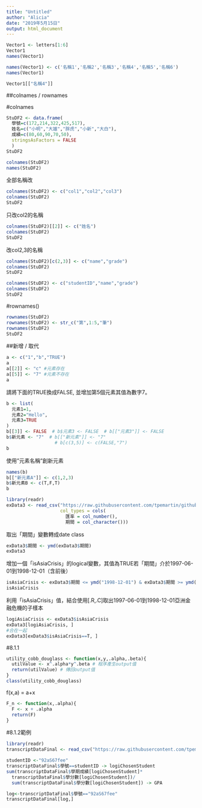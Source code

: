 ```yaml
---
title: "Untitled"
author: "Alicia"
date: "2019年5月15日"
output: html_document
---
```


```r
Vector1 <- letters[1:6]
Vector1
names(Vector1)
```

```r
names(Vector1) <- c('名稱1','名稱2','名稱3','名稱4','名稱5','名稱6')
names(Vector1)
```

```r
Vector1[["名稱4"]]
```

##colnames / rownames

#colnames
```r
StuDF2 <- data.frame(
  學號=c(172,214,322,425,517),
  姓名=c("小明","大雄","胖虎","小新","大白"),
  成績=c(80,60,90,70,50),
  stringsAsFactors = FALSE
  )
StuDF2
```

```r
colnames(StuDF2)
names(StuDF2)
```
全部名稱改
```r
colnames(StuDF2) <- c("col1","col2","col3")
colnames(StuDF2)
StuDF2
```
只改col2的名稱
```r
colnames(StuDF2)[[2]] <- c("姓名")
colnames(StuDF2)
StuDF2
```
改col2,3的名稱
```r
colnames(StuDF2)[c(2,3)] <- c("name","grade")
colnames(StuDF2)
StuDF2
```

```r
colnames(StuDF2) <- c("studentID","name","grade")
colnames(StuDF2)
StuDF2
```
#rownames()
```r
rownames(StuDF2)
rownames(StuDF2) <- str_c("第",1:5,"筆")
rownames(StuDF2)
StuDF2
```

##新增 / 取代
```r
a <- c("1","b","TRUE")
a
a[[2]] <- "c" #元素存在
a[[5]] <- "7" #元素不存在
a
```
請將下面的TRUE換成FALSE, 並增加第5個元素其值為數字7。
```r
b <- list(
  元素1=1,
  元素2="Hello",
  元素3=TRUE
)
b[[3]] <- FALSE  # b$元素3 <- FALSE  # b[["元素3"]] <- FALSE
b$新元素 <- "7"  # b[["新元素"]] <- "7"
                  # b[c(3,5)] <- c(FALSE,"7")
b
```
使用"元素名稱"創新元素
```r
names(b)
b[["新元素A"]] <- c(1,2,3)
b$新元素B <- c(T,F,T)
b
```

```r
library(readr)
exData3 <- read_csv("https://raw.githubusercontent.com/tpemartin/github-data/master/exData3.csv",
                    col_types = cols(
                      匯率 = col_number(),
                      期間 = col_character()))
```

取出「期間」變數轉成date class
```r
exData3$期間 <- ymd(exData3$期間)
exData3
```

增加一個「isAsiaCrisis」的logical變數，其值為TRUE若「期間」介於1997-06-01到1998-12-01（含前後）
```r
isAsiaCrisis <- exData3$期間 <= ymd("1998-12-01") & exData3$期間 >= ymd("1997-06-01")
isAsiaCrisis
```

利用「isAsiaCrisis」值，結合使用[.R,.C]取出1997-06-01到1998-12-01亞洲金融危機的子樣本
```r
logiAsiaCrisis <- exData3$isAsiaCrisis
exData3[logiAsiaCrisis, ]
#合在一起
exData3[exData3$isAsiaCrisis==T, ]
```

#8.1.1
```r
utility_cobb_douglass <- function(x,y,.alpha,.beta){
  utilValue <- x^.alpha*y^.beta # 程序產生output值
  return(utilValue) # 傳回output值
}
class(utility_cobb_douglass)
```
f(x,a) = a+x
```r
F_n <- function(x,.alpha){
  F <- x + .alpha
  return(F)
}
```

#8.1.2範例
```r
library(readr)
transcriptDataFinal <- read_csv("https://raw.githubusercontent.com/tpemartin/github-data/master/transcriptDataFinal.csv")
```

```r
studentID <-"92aS67fee" 
transcriptDataFinal$學號==studentID -> logiChosenStudent
sum(transcriptDataFinal$學期成績[logiChosenStudent]*
  transcriptDataFinal$學分數[logiChosenStudent])/
  sum(transcriptDataFinal$學分數[logiChosenStudent]) -> GPA
```

```r
log<-transcriptDataFinal$學號=="92aS67fee"
transcriptDataFinal[log,]
```
